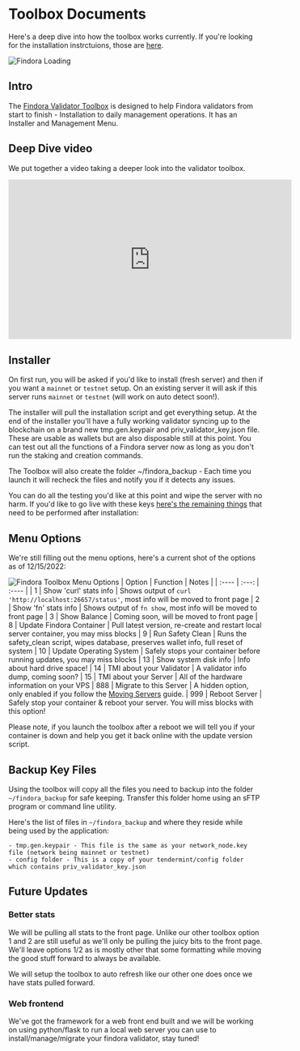 # Toolbox Documents

Here's a deep dive into how the toolbox works currently. If you're looking for the installation instrctuions, those are [here](/findora/toolbox).

![Findora Loading](/findora_loader.png)

## Intro

The [Findora Validator Toolbox](https://github.com/FindoraNetwork/findora-toolbox) is designed to help Findora validators from start to finish - Installation to daily management operations. It has an Installer and Management Menu.

## Deep Dive video
We put together a video taking a deeper look into the validator toolbox.  

<iframe width="560" height="315" src="https://www.youtube.com/embed/jo7obDqHAg8" title="YouTube video player" frameBorder="0" allow="accelerometer; autoplay; clipboard-write; encrypted-media; gyroscope; picture-in-picture" allowFullScreen></iframe>

## Installer

On first run, you will be asked if you'd like to install (fresh server) and then if you want a `mainnet` or `testnet` setup. On an existing server it will ask if this server runs `mainnet` or `testnet` (will work on auto detect soon!).

The installer will pull the installation script and get everything setup. At the end of the installer you'll have a fully working validator syncing up to the blockchain on a brand new tmp.gen.keypair and priv_validator_key.json file. These are usable as wallets but are also disposable still at this point. You can test out all the functions of a Findora server now as long as you don't run the staking and creation commands.

The Toolbox will also create the folder ~/findora_backup - Each time you launch it will recheck the files and notify you if it detects any issues.

You can do all the testing you'd like at this point and wipe the server with no harm. If you'd like to go live with these keys [here's the remaining things](/findora/post#create-staker_memo-file) that need to be performed after installation:

## Menu Options

We're still filling out the menu options, here's a current shot of the options as of 12/15/2022:

![Findora Toolbox Menu Options](/findora_menu_121522.png)
| Option | Function | Notes |
| :---- | :---: | :---- |
| 1 | Show 'curl' stats info | Shows output of `curl 'http://localhost:26657/status'`, most info will be moved to front page
| 2 | Show 'fn' stats info | Shows output of `fn show`, most info will be moved to front page
| 3 | Show Balance | Coming soon, will be moved to front page
| 8 | Update Findora Container | Pull latest version, re-create and restart local server container, you may miss blocks
| 9 | Run Safety Clean | Runs the safety_clean script, wipes database, preserves wallet info, full reset of system
| 10 | Update Operating System | Safely stops your container before running updates, you may miss blocks
| 13 | Show system disk info | Info about hard drive space!
| 14 | TMI about your Validator | A validator info dump, coming soon?
| 15 | TMI about your Server | All of the hardware information on your VPS
| 888 | Migrate to this Server | A hidden option, only enabled if you follow the [Moving Servers](/findora/moving) guide.
| 999 | Reboot Server | Safely stop your container & reboot your server. You will miss blocks with this option!

Please note, if you launch the toolbox after a reboot we will tell you if your container is down and help you get it back online with the update version script.

## Backup Key Files

Using the toolbox will copy all the files you need to backup into the folder `~/findora_backup` for safe keeping. Transfer this folder home using an sFTP program or command line utility.

Here's the list of files in `~/findora_backup` and where they reside while being used by the application:

```text copy
- tmp.gen.keypair - This file is the same as your network_node.key file (network being mainnet or testnet)
- config folder - This is a copy of your tendermint/config folder which contains priv_validator_key.json
```

## Future Updates

### Better stats

We will be pulling all stats to the front page. Unlike our other toolbox option 1 and 2 are still useful as we'll only be pulling the juicy bits to the front page. We'll leave options 1/2 as is mostly other that some formatting while moving the good stuff forward to always be available.

We will setup the toolbox to auto refresh like our other one does once we have stats pulled forward.

### Web frontend

We've got the framework for a web front end built and we will be working on using python/flask to run a local web server you can use to install/manage/migrate your findora validator, stay tuned!
